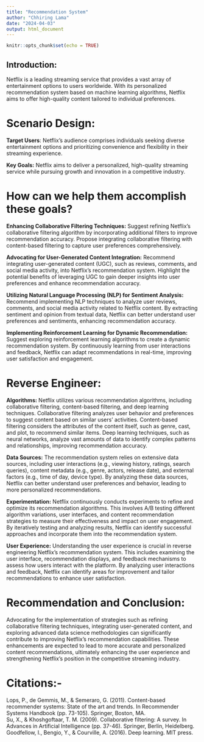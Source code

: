 ```yaml
---
title: "Recommendation System"
author: "Chhiring Lama"
date: "2024-04-03"
output: html_document
---
```


```r
knitr::opts_chunk$set(echo = TRUE)
```

## Introduction:

Netflix is a leading streaming service that provides a vast array of entertainment options to users worldwide. With its personalized recommendation system based on machine learning algorithms, Netflix aims to offer high-quality content tailored to individual preferences.

# Scenario Design:

**Target Users**: Netflix's audience comprises individuals seeking diverse entertainment options and prioritizing convenience and flexibility in their streaming experience.

**Key Goals:** Netflix aims to deliver a personalized, high-quality streaming service while pursuing growth and innovation in a competitive industry.

# How can we help them accomplish these goals?

**Enhancing Collaborative Filtering Techniques:** Suggest refining Netflix's collaborative filtering algorithm by incorporating additional filters to improve recommendation accuracy. Propose integrating collaborative filtering with content-based filtering to capture user preferences comprehensively.

**Advocating for User-Generated Content Integration:** Recommend integrating user-generated content (UGC), such as reviews, comments, and social media activity, into Netflix's recommendation system. Highlight the potential benefits of leveraging UGC to gain deeper insights into user preferences and enhance recommendation accuracy.

**Utilizing Natural Language Processing (NLP) for Sentiment Analysis:** Recommend implementing NLP techniques to analyze user reviews, comments, and social media activity related to Netflix content. By extracting sentiment and opinion from textual data, Netflix can better understand user preferences and sentiments, enhancing recommendation accuracy.

**Implementing Reinforcement Learning for Dynamic Recommendation:** Suggest exploring reinforcement learning algorithms to create a dynamic recommendation system. By continuously learning from user interactions and feedback, Netflix can adapt recommendations in real-time, improving user satisfaction and engagement.

# Reverse Engineer:

**Algorithms:** Netflix utilizes various recommendation algorithms, including collaborative filtering, content-based filtering, and deep learning techniques. Collaborative filtering analyzes user behavior and preferences to suggest content based on similar users' activities. Content-based filtering considers the attributes of the content itself, such as genre, cast, and plot, to recommend similar items. Deep learning techniques, such as neural networks, analyze vast amounts of data to identify complex patterns and relationships, improving recommendation accuracy.

**Data Sources:** The recommendation system relies on extensive data sources, including user interactions (e.g., viewing history, ratings, search queries), content metadata (e.g., genre, actors, release date), and external factors (e.g., time of day, device type). By analyzing these data sources, Netflix can better understand user preferences and behavior, leading to more personalized recommendations.

**Experimentation:** Netflix continuously conducts experiments to refine and optimize its recommendation algorithms. This involves A/B testing different algorithm variations, user interfaces, and content recommendation strategies to measure their effectiveness and impact on user engagement. By iteratively testing and analyzing results, Netflix can identify successful approaches and incorporate them into the recommendation system.

**User Experience:** Understanding the user experience is crucial in reverse engineering Netflix's recommendation system. This includes examining the user interface, recommendation displays, and feedback mechanisms to assess how users interact with the platform. By analyzing user interactions and feedback, Netflix can identify areas for improvement and tailor recommendations to enhance user satisfaction.

# Recommendation and Conclusion:

Advocating for the implementation of strategies such as refining collaborative filtering techniques, integrating user-generated content, and exploring advanced data science methodologies can significantly contribute to improving Netflix's recommendation capabilities. These enhancements are expected to lead to more accurate and personalized content recommendations, ultimately enhancing the user experience and strengthening Netflix's position in the competitive streaming industry.

# Citations:-
Lops, P., de Gemmis, M., & Semeraro, G. (2011). Content-based recommender systems: State of the art and trends. In Recommender Systems Handbook (pp. 73-105). Springer, Boston, MA.<br />
Su, X., & Khoshgoftaar, T. M. (2009). Collaborative filtering: A survey. In Advances in Artificial Intelligence (pp. 37-46). Springer, Berlin, Heidelberg.<br />
Goodfellow, I., Bengio, Y., & Courville, A. (2016). Deep learning. MIT press.<br />





